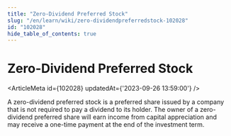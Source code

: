 ```yaml
---
title: "Zero-Dividend Preferred Stock"
slug: "/en/learn/wiki/zero-dividendpreferredstock-102028"
id: "102028"
hide_table_of_contents: true
---
```



# Zero-Dividend Preferred Stock

<ArticleMeta id={102028} updatedAt={'2023-09-26 13:59:00'} />
<div className='border-solid border-b border-t-0 my-4 border-[var(--ifm-color-gray-300)]' />

A zero-dividend preferred stock is a preferred share issued by a company that is not required to pay a dividend to its holder. The owner of a zero-dividend preferred share will earn income from capital appreciation and may receive a one-time payment at the end of the investment term.
